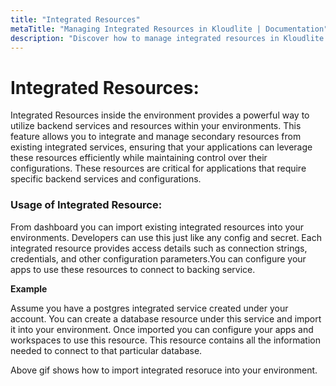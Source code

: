 ```yaml
---
title: "Integrated Resources"  
metaTitle: "Managing Integrated Resources in Kloudlite | Documentation"  
description: "Discover how to manage integrated resources in Kloudlite. Learn best practices for connecting and optimizing external resources within your development environment."
---
```



# Integrated Resources:

Integrated Resources inside the environment provides a powerful way to utilize backend services and resources within your environments. This feature allows you to integrate and manage secondary resources from existing integrated services, ensuring that your applications can leverage these resources efficiently while maintaining control over their configurations. These resources are critical for applications that require specific backend services and configurations.

### Usage of Integrated Resource:

From dashboard you can import existing integrated resources into your environments. Developers can use this just like any config and secret.
Each integrated resource provides access details such as connection strings, credentials, and other configuration parameters.You can configure your apps to use these resources to connect to backing service.

**Example**

Assume you have a postgres integrated service created under your account. You can create a database resource under this service and import it into your environment. Once imported you can configure your apps and workspaces to use this resource. This resource contains all the information needed to connect to that particular database.

<VideoPlayer src="/docs/environment/import-resource.mp4"/>

Above gif shows how to import integrated resoruce into your environment.
